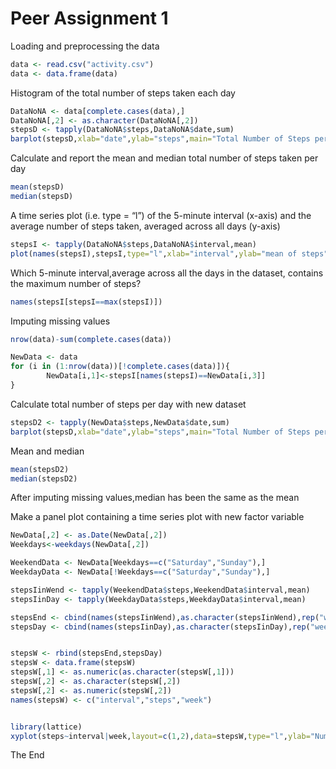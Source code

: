 Peer Assignment 1
========================================================
Loading and preprocessing the data
```r
data <- read.csv("activity.csv")
data <- data.frame(data)
```

Histogram of the total number of steps taken each day

```r
DataNoNA <- data[complete.cases(data),]
DataNoNA[,2] <- as.character(DataNoNA[,2])
stepsD <- tapply(DataNoNA$steps,DataNoNA$date,sum)
barplot(stepsD,xlab="date",ylab="steps",main="Total Number of Steps per Day")
```

Calculate and report the mean and median total number of steps taken per day
```r
mean(stepsD)
median(stepsD)
```

A time series plot (i.e. type = "l") of the 5-minute interval (x-axis) and the average number of steps taken, averaged across all days (y-axis)
```r
stepsI <- tapply(DataNoNA$steps,DataNoNA$interval,mean)
plot(names(stepsI),stepsI,type="l",xlab="interval",ylab="mean of steps",main="Average Number of Steps")
```

Which 5-minute interval,average across all the days in the dataset, contains the maximum number of steps?
```r
names(stepsI[stepsI==max(stepsI)])
```

Imputing missing values
```r
nrow(data)-sum(complete.cases(data))

NewData <- data
for (i in (1:nrow(data))[!complete.cases(data)]){
        NewData[i,1]<-stepsI[names(stepsI)==NewData[i,3]]
}
```

Calculate total number of steps per day with new dataset
```r
stepsD2 <- tapply(NewData$steps,NewData$date,sum)
barplot(stepsD,xlab="date",ylab="steps",main="Total Number of Steps per Day")
```

Mean and median
```r
mean(stepsD2)
median(stepsD2)
```
After imputing missing values,median has been the same as the mean

Make a panel plot containing a time series plot with new factor variable
```r
NewData[,2] <- as.Date(NewData[,2])
Weekdays<-weekdays(NewData[,2])

WeekendData <- NewData[Weekdays==c("Saturday","Sunday"),]
WeekdayData <- NewData[!Weekdays==c("Saturday","Sunday"),]

stepsIinWend <- tapply(WeekendData$steps,WeekendData$interval,mean)
stepsIinDay <- tapply(WeekdayData$steps,WeekdayData$interval,mean)

stepsEnd <- cbind(names(stepsIinWend),as.character(stepsIinWend),rep("weekend",length(stepsIinWend)))
stepsDay <- cbind(names(stepsIinDay),as.character(stepsIinDay),rep("weekday",length(stepsIinDay)))


stepsW <- rbind(stepsEnd,stepsDay)
stepsW <- data.frame(stepsW)
stepsW[,1] <- as.numeric(as.character(stepsW[,1]))
stepsW[,2] <- as.character(stepsW[,2])
stepsW[,2] <- as.numeric(stepsW[,2])
names(stepsW) <- c("interval","steps","week")


library(lattice)
xyplot(steps~interval|week,layout=c(1,2),data=stepsW,type="l",ylab="Numbers of steps",xlab="Interval")
```

The End

